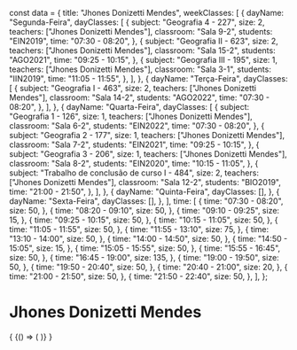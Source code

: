 const data = {
  title: "Jhones Donizetti Mendes",
  weekClasses: [
    {
      dayName: "Segunda-Feira",
      dayClasses: [
        {
          subject: "Geografia 4 - 227",
          size: 2,
          teachers: ["Jhones Donizetti Mendes"],
          classroom: "Sala 9-2",
          students: "EIN2019",
          time: "07:30 - 08:20",
        },
        {
          subject: "Geografia II - 623",
          size: 2,
          teachers: ["Jhones Donizetti Mendes"],
          classroom: "Sala 15-2",
          students: "AGO2021",
          time: "09:25 - 10:15",
        },
        {
          subject: "Geografia III - 195",
          size: 1,
          teachers: ["Jhones Donizetti Mendes"],
          classroom: "Sala 3-1",
          students: "IIN2019",
          time: "11:05 - 11:55",
        },
      ],
    },
    {
      dayName: "Terça-Feira",
      dayClasses: [
        {
          subject: "Geografia I - 463",
          size: 2,
          teachers: ["Jhones Donizetti Mendes"],
          classroom: "Sala 14-2",
          students: "AGO2022",
          time: "07:30 - 08:20",
        },
      ],
    },
    {
      dayName: "Quarta-Feira",
      dayClasses: [
        {
          subject: "Geografia 1 - 126",
          size: 1,
          teachers: ["Jhones Donizetti Mendes"],
          classroom: "Sala 6-2",
          students: "EIN2022",
          time: "07:30 - 08:20",
        },
        {
          subject: "Geografia 2 - 177",
          size: 1,
          teachers: ["Jhones Donizetti Mendes"],
          classroom: "Sala 7-2",
          students: "EIN2021",
          time: "09:25 - 10:15",
        },
        {
          subject: "Geografia 3 - 206",
          size: 1,
          teachers: ["Jhones Donizetti Mendes"],
          classroom: "Sala 8-2",
          students: "EIN2020",
          time: "10:15 - 11:05",
        },
        {
          subject: "Trabalho de conclusão de curso I - 484",
          size: 2,
          teachers: ["Jhones Donizetti Mendes"],
          classroom: "Sala 12-2",
          students: "BIO2019",
          time: "21:00 - 21:50",
        },
      ],
    },
    {
      dayName: "Quinta-Feira",
      dayClasses: [],
    },
    {
      dayName: "Sexta-Feira",
      dayClasses: [],
    },
  ],
  time: [
    {
      time: "07:30 - 08:20",
      size: 50,
    },
    {
      time: "08:20 - 09:10",
      size: 50,
    },
    {
      time: "09:10 - 09:25",
      size: 15,
    },
    {
      time: "09:25 - 10:15",
      size: 50,
    },
    {
      time: "10:15 - 11:05",
      size: 50,
    },
    {
      time: "11:05 - 11:55",
      size: 50,
    },
    {
      time: "11:55 - 13:10",
      size: 75,
    },
    {
      time: "13:10 - 14:00",
      size: 50,
    },
    {
      time: "14:00 - 14:50",
      size: 50,
    },
    {
      time: "14:50 - 15:05",
      size: 15,
    },
    {
      time: "15:05 - 15:55",
      size: 50,
    },
    {
      time: "15:55 - 16:45",
      size: 50,
    },
    {
      time: "16:45 - 19:00",
      size: 135,
    },
    {
      time: "19:00 - 19:50",
      size: 50,
    },
    {
      time: "19:50 - 20:40",
      size: 50,
    },
    {
      time: "20:40 - 21:00",
      size: 20,
    },
    {
      time: "21:00 - 21:50",
      size: 50,
    },
    {
      time: "21:50 - 22:40",
      size: 50,
    },
  ],
};

# Jhones Donizetti Mendes

<div>
  {
    <BrowserOnly>
      {() => (
        <Grid
          title={data.title}
          weekClasses={data.weekClasses}
          time={data.time}
        />
      )}
    </BrowserOnly>
  }
</div>
